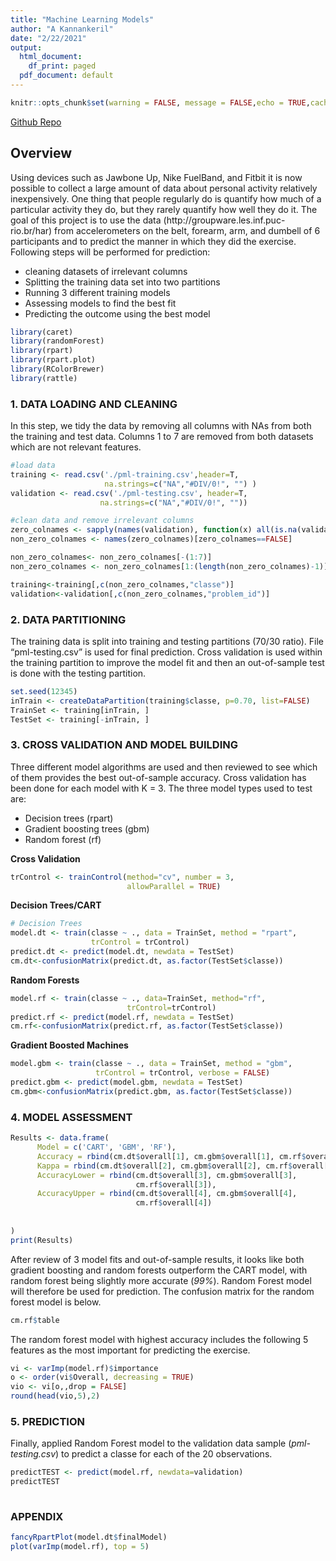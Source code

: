```yaml
---
title: "Machine Learning Models"
author: "A Kannankeril"
date: "2/22/2021"
output:
  html_document: 
    df_print: paged
  pdf_document: default
---
```



```r
knitr::opts_chunk$set(warning = FALSE, message = FALSE,echo = TRUE,cache = TRUE)
```
[Github Repo](https://github.com/artinarayan/MachineLearning)

## Overview 

Using devices such as Jawbone Up, Nike FuelBand, and Fitbit it is now possible to collect a large amount of data about personal activity relatively inexpensively. One thing that people regularly do is quantify how much of a particular activity they do, but they rarely quantify how well they do it. The goal of this project is to use the data (http://groupware.les.inf.puc-rio.br/har) from accelerometers on the belt, forearm, arm, and dumbell of 6 participants and to predict the manner in which they did the exercise.  Following steps will be performed for prediction:

- cleaning datasets of irrelevant columns 
- Splitting the training data set into two partitions 
- Running 3 different training models
- Assessing models to find the best fit
- Predicting the outcome using the best model


```r
library(caret)
library(randomForest)
library(rpart) 
library(rpart.plot)
library(RColorBrewer)
library(rattle)
```
### 1. DATA LOADING AND CLEANING
In this step, we tidy the data by removing all columns with NAs from both the training and test data. Columns 1 to 7 are removed from both datasets which are not relevant features.

```r
#load data
training <- read.csv('./pml-training.csv',header=T,
                     na.strings=c("NA","#DIV/0!", "") )
validation <- read.csv('./pml-testing.csv', header=T,
                    na.strings=c("NA","#DIV/0!", ""))

#clean data and remove irrelevant columns
zero_colnames <- sapply(names(validation), function(x) all(is.na(validation[,x])==TRUE))
non_zero_colnames <- names(zero_colnames)[zero_colnames==FALSE]

non_zero_colnames<- non_zero_colnames[-(1:7)]
non_zero_colnames <- non_zero_colnames[1:(length(non_zero_colnames)-1)]

training<-training[,c(non_zero_colnames,"classe")]
validation<-validation[,c(non_zero_colnames,"problem_id")]
```

### 2. DATA PARTITIONING
The training data is split into training and testing partitions (70/30 ratio). File "pml-testing.csv" is used for final prediction. Cross validation is used within the training partition to improve the model fit and then an out-of-sample test is done with the testing partition.

```r
set.seed(12345)
inTrain <- createDataPartition(training$classe, p=0.70, list=FALSE)
TrainSet <- training[inTrain, ] 
TestSet <- training[-inTrain, ]
```


### 3. CROSS VALIDATION AND MODEL BUILDING
Three different model algorithms are used and then reviewed to see which of them provides the best out-of-sample accuracy. Cross validation has been done for each model with K = 3. The three model types used to test are:

- Decision trees  (rpart)  
- Gradient boosting trees (gbm)
- Random forest (rf)

**Cross Validation**


```r
trControl <- trainControl(method="cv", number = 3, 
                          allowParallel = TRUE)

```



**Decision Trees/CART**

```r

# Decision Trees
model.dt <- train(classe ~ ., data = TrainSet, method = "rpart", 
                  trControl = trControl)
predict.dt <- predict(model.dt, newdata = TestSet)
cm.dt<-confusionMatrix(predict.dt, as.factor(TestSet$classe))
```


**Random Forests**

```r

model.rf <- train(classe ~ ., data=TrainSet, method="rf",
                          trControl=trControl)
predict.rf <- predict(model.rf, newdata = TestSet)
cm.rf<-confusionMatrix(predict.rf, as.factor(TestSet$classe))

```

**Gradient Boosted Machines**

```r
model.gbm <- train(classe ~ ., data = TrainSet, method = "gbm", 
                   trControl = trControl, verbose = FALSE)
predict.gbm <- predict(model.gbm, newdata = TestSet)
cm.gbm<-confusionMatrix(predict.gbm, as.factor(TestSet$classe))

```

### 4. MODEL ASSESSMENT
```r
Results <- data.frame(
      Model = c('CART', 'GBM', 'RF'),
      Accuracy = rbind(cm.dt$overall[1], cm.gbm$overall[1], cm.rf$overall[1]),
      Kappa = rbind(cm.dt$overall[2], cm.gbm$overall[2], cm.rf$overall[2]),
      AccuracyLower = rbind(cm.dt$overall[3], cm.gbm$overall[3],
                            cm.rf$overall[3]),
      AccuracyUpper = rbind(cm.dt$overall[4], cm.gbm$overall[4],
                            cm.rf$overall[4])
     
      
)
print(Results)
```
After review of 3 model fits and out-of-sample results, it looks like both gradient boosting and random forests outperform the CART model, with random forest being slightly more accurate (*99%*). Random Forest model will therefore be used for prediction. The confusion matrix for the random forest model is below.

```r
cm.rf$table
```

The random forest model with highest accuracy includes the following 5 features as the most important for predicting the exercise. 

```r
vi <- varImp(model.rf)$importance
o <- order(vi$Overall, decreasing = TRUE)
vio <- vi[o,,drop = FALSE] 
round(head(vio,5),2)
```

### 5. PREDICTION 
Finally, applied Random Forest model to the validation data sample (*pml-testing.csv*) to predict a classe for each of the 20 observations. 
```r

predictTEST <- predict(model.rf, newdata=validation)
predictTEST
   

```

### APPENDIX

```r
fancyRpartPlot(model.dt$finalModel)
plot(varImp(model.rf), top = 5)


```
